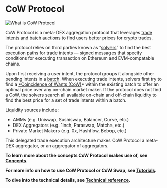 # CoW Protocol

![What is CoW Protocol](/img/what-is-cow-protocol.png)

CoW Protocol is a meta-DEX aggregation protocol that leverages [trade intents](cow-protocol/concepts/introduction/intents) and [batch auctions](cow-protocol/concepts/introduction/batch-auctions) to find users better prices for crypto trades.

The protocol relies on third parties known as “[solvers](cow-protocol/concepts/introduction/solvers)” to find the best execution paths for trade intents — signed messages that specify conditions for executing transaction on Ethereum and EVM-compatable chains. 

Upon first receiving a user intent, the protocol groups it alongside other pending intents in a [batch](cow-protocol/concepts/introduction/batch-auctions). When executing trade intents, solvers first try to find a [*Coincidence of Wants (CoW)](cow-protocol/concepts/introduction/coincidence-of-wants)* within the existing batch to offer an optimal price over any on-chain market maker. If the protocol does not find a CoW, the solvers search all available on-chain and off-chain liquidity to find the best price for a set of trade intents within a batch.

Liquidity sources include:

- AMMs (e.g. Uniswap, Sushiswap, Balancer, Curve, etc.)
- DEX Aggregators (e.g. 1inch, Paraswap, Matcha, etc.)
- Private Market Makers (e.g. 0x, Hashflow, Bebop, etc.)

This delegated trade execution architecture makes CoW Protocol a meta-DEX aggregator, or an aggregator of aggregators.

**To learn more about the concepts CoW Protocol makes use of, see [Concepts](cow-protocol/concepts).**

**For more info on how to use CoW Protocol or CoW Swap, see [Tutorials](cow-protocol/tutorials).**

**To dive into the technical details, see [Technical reference](cow-protocol/reference).**
